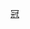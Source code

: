 {{Navbox
|bodyclass=hlist

|name = 2013-14年英冠PFA年度最佳陣容
|title = [[2013年至2014年英格蘭足球冠軍聯賽#PFA英冠最佳陣容|2013/14年度英冠]][[PFA年度最佳陣容]]
|titlestyle = background: gold;
|list1 = 
*門將：[[卡斯柏·舒米高|-{zh-hans:卡斯柏·舒梅切尔; zh-hk:卡斯柏·舒米高;}-]] 
* 右閘：[[基兰·特里皮尔|基蘭·-{zh-hans:特里皮尔; zh-hk:捷比亞;}-]] 
* 中堅：[[韋斯·摩根|-{zh-hans:韦斯·摩根; zh-hk:韋斯·摩根;}-]] 
* 中堅：[[積遜·沙基爾|-{zh-hans:杰森·沙克尔; zh-hk:積遜·沙基爾;}-]] 
* 左閘：[[艾朗·基士維|-{zh-hans:阿隆·克雷斯威尔; zh-hk:艾朗·基士維;}-]] 
* 右中場：[[丹尼尔·德林克沃特|-{zh-hans:丹尼尔·德林克沃特; zh-hk:丹尼爾·真禾特;}-]] 
* 正中場：[[安迪·列特|-{zh-hans:安迪·里德; zh-hk:安迪·列特;}-]] 
* 正中場：[[克雷格·布赖森|-{zh-hans:克雷格·布赖森; zh-hk:奇治·白賴臣;}-]] 
* 左中場：[[韋爾·曉士|-{zh-hans:威尔·休斯; zh-hk:韋爾·曉士;}-]] 
* 前鋒：[[丹尼·艾格斯|-{zh-hans:丹尼·英斯; zh-hk:丹尼·艾格斯;}-]] 
* 前鋒：[[羅斯·麥哥馬克]]}}<noinclude>
[[Category:英格蘭足球聯賽模板|冠]]
</noinclude>